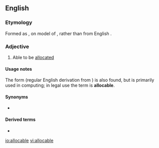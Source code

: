 ==English==

===Etymology===
Formed as {{suffix|allocare|able|lang=en}}, on model of {{etyl|la|en}} {{term|allocare|lang=la}}, rather than from English {{term|allocate|lang=en}}.

===Adjective===
{{en-adj|-}}
# Able to be [[allocated]]

====Usage notes====
The form {{term|allocatable|lang=en}} (regular English derivation from {{term|allocate|lang=en}}) is also found, but is primarily used in computing; in legal use the term is '''allocable'''.

====Synonyms====
* {{l|en|allocatable}} {{qualifier|rare, chiefly computing, especially Fortran}}

====Derived terms====
* {{l|en|allocability}}

[[io:allocable]]
[[vi:allocable]]